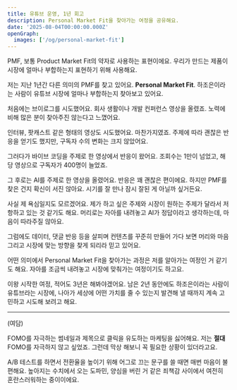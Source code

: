 ```yaml
---
title: 유튜브 운영, 1년 회고
description: Personal Market Fit을 찾아가는 여정을 공유해요.
date: '2025-08-04T00:00:00.000Z'
openGraph:
  images: ['/og/personal-market-fit']
---
```


PMF, 보통 Product Market Fit의 약자로 사용하는 표현이에요. 우리가 만드는 제품이 시장에 얼마나 부합하는지 표현하기 위해 사용해요.

저는 지난 1년간 다른 의미의 PMF를 찾고 있어요. **Personal Market Fit**. 하조은이라는 사람이 유튜브 시장에 얼마나 부합하는지 찾아보고 있어요.

처음에는 브이로그를 시도했어요. 회사 생활이나 개발 컨퍼런스 영상을 올렸죠. 노력에 비해 많은 분이 찾아주진 않는다고 느꼈어요.

인터뷰, 팟캐스트 같은 형태의 영상도 시도했어요. 마찬가지였죠. 주제에 따라 괜찮은 반응을 얻기도 했지만, 구독자 수의 변화는 크지 않았어요.

그러다가 바이브 코딩을 주제로 한 영상에서 반응이 왔어요. 조회수는 1만이 넘었고, 해당 영상으로 구독자가 400명이 늘었죠. 

그 후로는 AI를 주제로 한 영상을 올렸어요. 반응은 꽤 괜찮은 편이에요. 하지만 PMF를 찾은 건지 확신이 서진 않아요. 시기를 잘 만나 잠시 잘된 게 아닐까 싶거든요.

사실 제 욕심일지도 모르겠어요. 제가 하고 싶은 주제와 시장이 원하는 주제가 달라서 저항하고 있는 것 같기도 해요. 머리로는 자아를 내려놓고 AI가 정답이라고 생각하는데, 마음이 따라주질 않아요.

그럼에도 데이터, 댓글 반응 등을 살피며 컨텐츠를 꾸준히 만들어 가다 보면 머리와 마음 그리고 시장에 맞는 방향을 찾게 되리라 믿고 있어요.

어떤 의미에서 Personal Market Fit을 찾아가는 과정은 저를 알아가는 여정인 거 같기도 해요. 자아를 조금씩 내려놓고 시장에 맞춰가는 여정이기도 하고요.

이왕 시작한 여정, 적어도 3년은 해봐야겠어요. 남은 2년 동안에도 하조은이라는 사람이 유튜브라는 시장에, 나아가 세상에 어떤 가치를 줄 수 있는지 발견해 낼 때까지 계속 고민하고 시도해 보려고 해요.

---

(여담)

FOMO를 자극하는 썸네일과 제목으로 클릭을 유도하는 마케팅을 싫어해요. 저는 **절대** FOMO를 자극하지 않고 싶었죠. 그런데 막상 해보니 꼭 필요한 상황이 있더라고요.

A/B 테스트를 하면서 전환율을 높이기 위해 어그로 끄는 문구를 쓸 때면 매번 마음이 불편해요. 높아지는 수치에서 오는 도파민, 양심을 버린 거 같은 죄책감 사이에서 여전히 혼란스러워하는 중이이에요.
